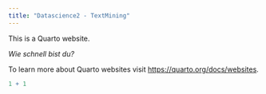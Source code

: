 ```yaml
---
title: "Datascience2 - TextMining"
---
```


This is a Quarto website.

*Wie schnell bist du?*

To learn more about Quarto websites visit <https://quarto.org/docs/websites>.

```r
1 + 1

```
